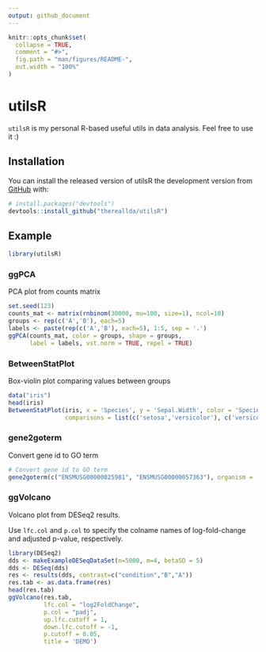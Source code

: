 ```yaml
---
output: github_document
---
```


<!-- README.md is generated from README.Rmd. Please edit that file -->

```r
knitr::opts_chunk$set(
  collapse = TRUE,
  comment = "#>",
  fig.path = "man/figures/README-",
  out.width = "100%"
)
```

# utilsR

<!-- badges: start -->
<!-- badges: end -->

`utilsR` is my personal R-based useful utils in data analysis. Feel free to use it :)

## Installation

You can install the released version of utilsR the development version from [GitHub](https://github.com/) with:

``` r
# install.packages("devtools")
devtools::install_github("thereallda/utilsR")
```
## Example

```r
library(utilsR)
```

### ggPCA

PCA plot from counts matrix

```r
set.seed(123)
counts_mat <- matrix(rnbinom(30000, mu=100, size=1), ncol=10)
groups <- rep(c('A','B'), each=5)
labels <- paste(rep(c('A','B'), each=5), 1:5, sep = '.')
ggPCA(counts_mat, color = groups, shape = groups, 
      label = labels, vst.norm = TRUE, repel = TRUE)
```


### BetweenStatPlot

Box-violin plot comparing values between groups

```r
data("iris")
head(iris)
BetweenStatPlot(iris, x = 'Species', y = 'Sepal.Width', color = 'Species',
                comparisons = list(c('setosa','versicolor'), c('versicolor','virginica')))
```

### gene2goterm

Convert gene id to GO term

```r
# Convert gene id to GO term
gene2goterm(c("ENSMUSG00000025981", "ENSMUSG00000057363"), organism = 'mmusculus')
```

### ggVolcano

Volcano plot from DESeq2 results. 

Use `lfc.col` and `p.col` to specify the colname names of log-fold-change and adjusted p-value, respectively. 

```r
library(DESeq2)
dds <- makeExampleDESeqDataSet(n=5000, m=4, betaSD = 5)
dds <- DESeq(dds)
res <- results(dds, contrast=c("condition","B","A"))
res.tab <- as.data.frame(res)
head(res.tab)
ggVolcano(res.tab,   
          lfc.col = "log2FoldChange",
          p.col = "padj",
          up.lfc.cutoff = 1,
          down.lfc.cutoff = -1,
          p.cutoff = 0.05,
          title = 'DEMO')
```
